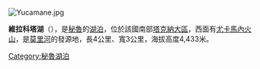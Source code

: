 [[Image:Yucamane.jpg|right]]
{{coord|17|09|S|70|02|W|type:waterbody_region:PE|display=title}}

'''維拉科塔湖'''（{{lang-es|Laguna Vilacota}}），是[[秘魯|秘魯]]的[[湖泊|湖泊]]，位於該國南部[[塔克納大區|塔克納大區]]，西面有[[尤卡馬內火山|尤卡馬內火山]]，是[[莫里河|莫里河]]的發源地，長4公里、寬3公里，海拔高度4,433米。

{{Peru-geo-stub}}
[[Category:秘魯湖泊|Category:秘魯湖泊]]